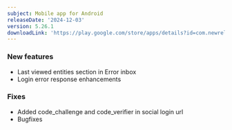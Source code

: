 ```yaml
---
subject: Mobile app for Android
releaseDate: '2024-12-03'
version: 5.26.1
downloadLink: 'https://play.google.com/store/apps/details?id=com.newrelic.rpm'
---
```



### New features

* Last viewed entities section in Error inbox
* Login error response enhancements

### Fixes

* Added code_challenge and code_verifier in social login url
* Bugfixes
